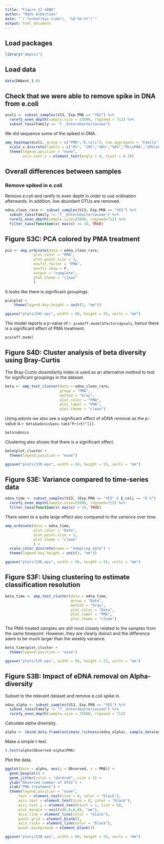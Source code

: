 ```yaml
---
title: "Figure S3 eDNA"
author: "Mads Albertsen"
date: "`r format(Sys.time(), '%d-%m-%Y')`"
output: html_document
---
```


## Load packages
```r
library("ampvis")
```

## Load data
```r
data(DNAext_1.0)
```

## Check that we were able to remove spike in DNA from e.coli
```r
ecoli <- subset_samples(V13, Exp.PMA == "YES") %>%
  rarefy_even_depth(sample.size = 25000, rngseed = 712) %>%
  subset_taxa(Family == "f__Enterobacteriaceae")
```

We did sequence some of the spiked in DNA.
```r
amp_heatmap(ecoli, group = c("PMA","E.coli"), tax.aggregate = "Family", scale.seq = 25000) +
  scale_x_discrete(labels = c("0%", "20%","40%","50%","0%\nPMA","20%\nPMA","40%\nPMA","50%\nPMA")) +
  theme(legend.position = "none",
        axis.text.x = element_text(angle = 0, hjust = 0.3))
```

## Overall differences between samples
### Remove spiked in e.coli
Remove e.coli and rarefy to even depth in order to use ordination afterwards. In addition, low abundant OTUs are removed.
```r
edna_clean_rare <- subset_samples(V13, Exp.PMA == "YES") %>%
  subset_taxa(Family != "f__Enterobacteriaceae") %>%
  rarefy_even_depth(sample.size=25000, rngseed=712) %>%
  filter_taxa(function(x) max(x) >= 10, TRUE)
```

## Figure S3C: PCA colored by PMA treatment
```r
pca <- amp_ordinate(data = edna_clean_rare, 
             plot.color = "PMA",             
             plot.point.size = 3,
             envfit.factor = "PMA",
             envfit.show = F,
             output = "complete",
             plot.theme = "clean"
             )
```

It looks like there is significant groupings.
```r
pca$plot +
    theme(legend.key.height = unit(3, "mm"))
```

```r
ggsave("plots/S4C.eps", width = 80, height = 55, units = "mm")
```

The model reports a p-value of `r pca$eff.model$factors$pvals`, hence there is a significant effect of PMA treatment.
```r
pca$eff.model
```

## Figure S4D: Cluster analysis of beta diversity using Bray-Curtis
The Bray-Curtis dissimilarity index is used as an alternative method to test for significant groupings in the dataset. 
```r
beta <- amp_test_cluster(data = edna_clean_rare, 
                         group = "PMA", 
                         method = "bray", 
                         plot.color = "PMA", 
                         plot.label = "PMA",
                         plot.theme = "clean")
```

Using adonis we also see a significant effect of eDNA removal as the p-value is `r beta$adonis$aov.tab$"Pr(>F)"[1]`.
```r
beta$adonis
```

Clustering also shows that there is a significant effect.
```r
beta$plot_cluster +
  theme(legend.position = "none")
```

```r
ggsave("plots/S3D.eps", width = 60, height = 55, units = "mm")
```

## Figure S3E: Variance compared to time-series data
```r
edna_time <- subset_samples(V13, (Exp.PMA == "YES" & E.coli == "0 %") | Exp.time == "YES") %>%
  rarefy_even_depth(sample.size=25000, rngseed=712) %>%
  filter_taxa(function(x) max(x) > 10, TRUE)
```

There seem to a quite large effect also compared to the varience over time.
```r
amp_ordinate(data = edna_time, 
             plot.color = "Date",             
             plot.point.size = 3,
             plot.theme = "clean"
             ) +
  scale_color_discrete(name = "Sampling date") +
  theme(legend.key.height = unit(3, "mm"))
```

```r
ggsave("plots/S3E.eps", width = 90, height = 55, units = "mm")
```

## Figure S3F: Using clustering to estimate classification resolution
```r
beta_time <- amp_test_cluster(data = edna_time, 
                              group = "Date", 
                              method = "bray", 
                              plot.color = "Date", 
                              plot.label = "PMA",
                              plot.theme = "clean")
```

The PMA treated samples are still most closely related to the samples from the same timepoint. However, they are clearly disinct and the difference seem to be much larger than the weekly variance.
```r
beta_time$plot_cluster +
  theme(legend.position = "none")
```

```r
ggsave("plots/S3F.eps", width = 60, height = 55, units = "mm")
```

## Figure S3B: Impact of eDNA removal on Alpha-diversity

Subset to the relevant dataset and remove e.coli spike in.
```r
edna_alpha <- subset_samples(V13, Exp.PMA == "YES") %>%
  subset_taxa(Family != "f__Enterobacteriaceae") %>%
  rarefy_even_depth(sample.size = 25000, rngseed = 712)
```

Calculate alpha diverisity.
```r
alpha <- cbind.data.frame(estimate_richness(edna_alpha), sample_data(edna_alpha))
```

Make a simple t-test.
```r
t.test(alpha$Observed~alpha$PMA)
```

Plot the data.
```r
ggplot(data = alpha, aes(y = Observed, x = PMA)) +
  geom_boxplot() + 
  geom_jitter(color = "darkred", size = 1) +
  ylab("Observed number of OTUs") +
  xlab("PMA treatment") +
  theme(legend.position = "none",
      text = element_text(size = 8, color = "black"),
      axis.text = element_text(size = 8, color = "black"),
      axis.text.y = element_text(hjust = 1, size = 6),
      plot.margin = unit(c(0,0,0,0), "mm"),
      axis.line = element_line(color = "black"),
      panel.grid = element_blank(),
      axis.ticks = element_line(color = "black"),
      panel.background = element_blank())
```

```r
ggsave("plots/S3B.eps", width = 60, height = 55, units = "mm")
```
